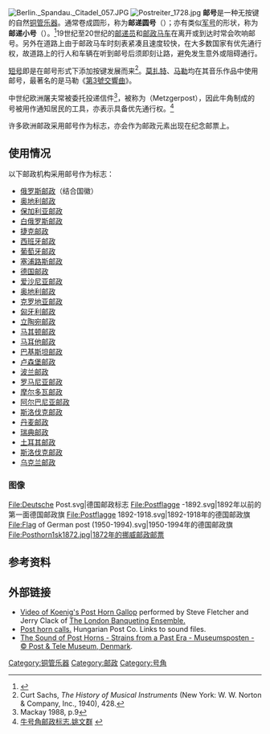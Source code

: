 [[File:Berlin._Spandau._Citadel_057.JPG|thumb]]
[[File:Postreiter_1728.jpg|thumb]]
'''邮号'''是一种无按键的自然[[铜管乐器|铜管乐器]]。通常卷成圆形，称为'''邮递圆号'''（{{lang-en|post horn}}）；亦有类似[[军号_(乐器)|军号]]的形状，称为'''邮递小号'''（{{lang-en|post trumpet}}）。<ref>{{Cite web|title=Post trumpet|url=https://www.oxfordmusiconline.com/grovemusic/view/10.1093/gmo/9781561592630.001.0001/omo-9781561592630-e-0000041260|accessdate=2020-10-26|author=David K. Rycroft|date=2001-01-20|format=|work=Grove Music Online|publisher=Oxford University Press|language=}}</ref>19世纪至20世纪的[[邮递员|邮递员]]和[[邮政马车|邮政马车]]在离开或到达时常会吹响邮号。另外在道路上由于邮政马车时刻表紧凑且速度较快，在大多数国家有优先通行权，故道路上的行人和车辆在听到邮号后须即刻让路，避免发生意外或阻碍通行。

[[短号|短号]]即是在邮号形式下添加按键发展而来<ref>Curt Sachs, ''The History of Musical Instruments'' (New York: W. W. Norton & Company, Inc., 1940), 428.</ref>。[[莫扎特|莫扎特]]、[[古斯塔夫·馬勒|马勒]]均在其音乐作品中使用邮号，最著名的是马勒《[[第3號交響曲_(馬勒)|第3號交響曲]]》。

中世纪欧洲屠夫常被委托投递信件<ref name=metzger>Mackay 1988, p.9</ref>，被称为{{link-de|屠夫邮政|Metzgerpost}}（Metzgerpost），因此牛角制成的号被用作通知居民的工具，亦表示具备优先通行权。<ref>[http://www.chinapostnews.com.cn/b2009/628/06280602.htm 牛号角邮政标志.姚文群] {{webarchive|url=https://web.archive.org/web/20140808220446/http://www.chinapostnews.com.cn/b2009/628/06280602.htm |date=2014-08-08 }}</ref>

许多欧洲邮政采用邮号作为标志，亦会作为邮政元素出现在纪念邮票上。

==使用情况==
以下邮政机构采用邮号作为标志：

*[[俄罗斯邮政|俄罗斯邮政]]（结合国徽）
*[[奥地利邮政|奥地利邮政]]
*[[保加利亚邮政|保加利亚邮政]]
*[[白俄罗斯邮政|白俄罗斯邮政]]
*[[捷克邮政|捷克邮政]]
*[[西班牙邮政|西班牙邮政]]
*[[葡萄牙邮政|葡萄牙邮政]]
*[[塞浦路斯邮政|塞浦路斯邮政]]
*[[德国邮政|德国邮政]]
*[[爱沙尼亚邮政|爱沙尼亚邮政]]
*[[奥地利邮政|奥地利邮政]]
*[[克罗地亚邮政|克罗地亚邮政]]
*[[匈牙利邮政|匈牙利邮政]]
*[[立陶宛邮政|立陶宛邮政]]
*[[马其顿邮政|马其顿邮政]]
*[[马耳他邮政|马耳他邮政]]
*[[巴基斯坦邮政|巴基斯坦邮政]]
*[[卢森堡邮政|卢森堡邮政]]
*[[波兰邮政|波兰邮政]]
*[[罗马尼亚邮政|罗马尼亚邮政]]
*[[摩尔多瓦邮政|摩尔多瓦邮政]]
*[[阿尔巴尼亚邮政|阿尔巴尼亚邮政]]
*[[斯洛伐克邮政|斯洛伐克邮政]]
*[[丹麦邮政|丹麦邮政]]
*[[瑞典邮政|瑞典邮政]]
*[[土耳其邮政|土耳其邮政]]
*[[斯洛伐克邮政|斯洛伐克邮政]]
*[[乌克兰邮政|乌克兰邮政]]

===图像===
<gallery>
File:Deutsche Post.svg|德国邮政标志
File:Postflagge -1892.svg|1892年以前的第一面德国邮政旗
File:Postflagge 1892-1918.svg|1892-1918年的德国邮政旗
File:Flag of German post (1950-1994).svg|1950-1994年的德国邮政旗
File:Posthorn1sk1872.jpg|1872年的挪威邮政邮票
</gallery>

==参考资料==
{{reflist}}

==外部链接==
*[http://www.youtube.com/watch?v=SXq1sZMboqE Video of Koenig's Post Horn Gallop] {{Wayback|url=http://www.youtube.com/watch?v=SXq1sZMboqE |date=20131212005837 }} performed by Steve Fletcher and Jerry Clack of [http://www.banquetmusic.co.uk/index.html The London Banqueting Ensemble.] {{Wayback|url=http://www.banquetmusic.co.uk/index.html |date=20140709215802 }}
*[http://www.posta.hu/a_magyar_postarol/postatortenet/postai_kurtjelek Post horn calls.] {{Wayback|url=http://www.posta.hu/a_magyar_postarol/postatortenet/postai_kurtjelek |date=20140701180257 }} Hungarian Post Co. Links to sound files.
*[https://web.archive.org/web/20090725163702/http://www.teponia.dk/museumsposten/index.php?artikelid=156 The Sound of Post Horns - Strains from a Past Era - Museumsposten - © Post & Tele Museum, Denmark].

{{乐器}}

[[Category:铜管乐器|Category:铜管乐器]]
[[Category:邮政|Category:邮政]]
[[Category:号角|Category:号角]]